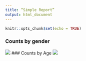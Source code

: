 ```yaml
---
title: “Simple Report”
output: html_document
---
```


```r
knitr::opts_chunk$set(echo = TRUE)
```

### Counts by gender
![](/Users/angelateng/Documents/GitHub/zlift_internal_airflow/counts_by_gender.png)
### Counts by Age
![](/Users/angelateng/Documents/GitHub/zlift_internal_airflow/counts_by_age.png)